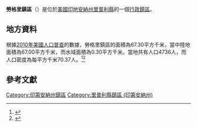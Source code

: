 {{noteTA
|G1=USState
|G2=地名
|G3=Unit
}}
{{Infobox settlement
|official_name            = 勞格里鎮區
|native_name = Laughery Township
|settlement_type          = [[行政鎮區|行政鎮區]]
|image_skyline            = 
|imagesize                = 
|image_map                = Map highlighting Laughery Township, Ripley County, Indiana.svg
|mapsize                  = 250px
|pushpin_map  =USA Indiana
|pushpin_label = 勞格里鎮區
|pushpin_label_position   = top
|pushpin_map_caption      = 勞格里鎮區在印地安納州的位置
|subdivision_type         = [[世界政區索引|國家]]
|subdivision_type1        = [[美国州份|州份]]
|subdivision_type2        = [[印地安納州行政区划|縣]]
|subdivision_name         = [[美国|美国]]
|subdivision_name1        = [[印地安納州|印地安納州]]
|subdivision_name2        = [[里普利縣_(印地安納州)|里普利縣]]
|elevation_ft             = 906
|elevation_m              = 276
|timezone                 = [[北美东部時區|北美东部時區]]
|area_total_km2           = 67.30
|area_land_km2            = 67.00
|area_water_km2           = 0.30
|area_total_sq_mi         = 
|area_land_sq_mi          = 
|area_water_sq_mi         = 
|population_as_of         = [[2010年美國人口普查|2010]]
|population_footnotes     = 
|population_total         = 4736
|population_density_km2   = auto
|population_density_sq_mi = auto
|utc_offset               = -5
|coordinates              = {{coord|39|15|07|N|85|15|14|W|type:city_region:US-AL_source:GNS-enwiki|display=inline,title}}
| coor_pinpoint           = 
| coordinates_footnotes   = 
|timezone_DST             = EDT
|utc_offset_DST           = -4
|postal_code_type         = [[美國郵區編號|郵區編號]]
|postal_code              = 
|area_code                = {{link-en|电话区号812|Area code 812|812}}
|blank_name = [[地名信息系统|GNIS ID]]
|blank_info = 453542
}}
'''勞格里鎮區'''（{{lang-en|Laughery Township}}）是位於[[美國|美國]][[印地安納州|印地安納州]][[里普利縣_(印地安納州)|里普利縣]]的一個[[行政鎮區|行政鎮區]]。

== 地方資料 ==
根據[[2010年美國人口普查|2010年美國人口普查]]的數據，勞格里鎮區的面積為67.30平方千米，當中陸地面積為67.00平方千米，而水域面積為0.30平方千米。當地共有人口4736人，而人口密度為每平方千米70.37人。<ref name="GR8">{{cite web|url=http://factfinder2.census.gov|publisher=[[美国人口调查局|美国人口调查局]]|accessdate=2011-05-14|title=American FactFinder|archive-date=2013-09-11|archive-url=https://web.archive.org/web/20130911234518/http://factfinder2.census.gov/|dead-url=no}}</ref><ref>{{cite web|url=https://www.citypopulation.de/en/usa/indiana/admin/|title=USA: Indiana (Counties and Townships) - City Population}}</ref>

== 參考文獻 ==
{{reflist}}

{{里普利縣 (印地安納州)}}

{{DEFAULTSORT:Laughery Township}}
[[Category:印第安納州鎮區|Category:印第安納州鎮區]]
[[Category:里普利縣鎮區_(印第安納州)|Category:里普利縣鎮區 (印第安納州)]]
{{Indiana-geo-stub}}